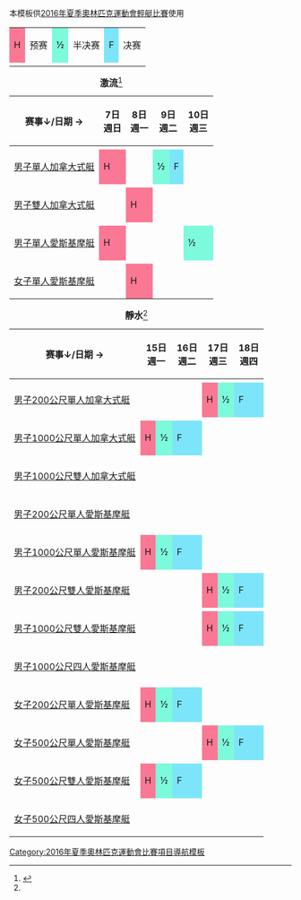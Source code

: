 <noinclude>本模板供[[2016年夏季奧林匹克運動會輕艇比賽]]使用</noinclude>
{| class="wikitable" style="margin:0.5em auto; font-size:90%; line-height:1.25em;" width=60%;
|-
| style="background-color:#FA7894;text-align:center;" |H||预赛
| style="background-color:#7DFADB;text-align:center;" |½||半决赛
| style="background-color:#7DE5FA;text-align:center;" |F||决赛
|-
|}
{| class="wikitable" style="margin:0.5em auto; font-size:90%; line-height:1.25em;"
|+'''激流'''<ref name=canoesched>{{cite web|url=http://ingressos.rio2016.com/rio2016.html?affiliate=OGR&doc=search&fun=search&action=filter|title=Rio 2016: Ticket Guide – Search for Sessions|publisher=[[Rio 2016]]|accessdate=5 April 2015}}</ref>
|- style="text-align:center;"
! 赛事↓/日期 → || 7日<br>週日 || 8日<br>週一 || colspan="2"| 9日<br>週二 || colspan="2"| 10日<br>週三 || colspan="2"| 11日<br>週四
|-
|- style="text-align:center;"
| style="text-align:left;" | [[2016年夏季奧林匹克運動會男子單人加拿大式艇輕艇激流比賽|男子單人加拿大式艇]] || style="background-color:#FA7894;" |H || || style="background-color:#7DFADB;" |½|| style="background-color:#7DE5FA;" |F||colspan="2"| ||colspan="2"|
|-
|- style="text-align:center;"
| style="text-align:left;" | [[2016年夏季奧林匹克運動會男子雙人加拿大式艇輕艇激流比賽|男子雙人加拿大式艇]] || || style="background-color:#FA7894;" |H ||colspan="2"| ||colspan="2"| || style="background-color:#7DFADB;" |½|| style="background-color:#7DE5FA;" |F
|-
|- style="text-align:center;"
| style="text-align:left;" | [[2016年夏季奧林匹克運動會男子單人愛斯基摩艇輕艇激流比賽|男子單人愛斯基摩艇]] || style="background-color:#FA7894;" |H || ||colspan="2"| || style="background-color:#7DFADB;" |½|| style="background-color:#7DE5FA;" |F||colspan="2"|
|-
|- style="text-align:center;"
| style="text-align:left;" | [[2016年夏季奧林匹克運動會女子單人愛斯基摩艇輕艇激流比賽|女子單人愛斯基摩艇]] || || style="background-color:#FA7894;" |H ||colspan="2"| ||colspan="2"| || style="background-color:#7DFADB;" |½|| style="background-color:#7DE5FA;" |F
|}

{| class="wikitable" style="margin:0.5em auto; font-size:90%; line-height:1.25em;"
|+'''靜水'''<ref name=canoesched/>
|- style="text-align:center;"
! 赛事↓/日期 → || colspan="2"| 15日<br>週一 ||  16日<br>週二 || colspan="2"| 17日<br>週三 || 18日<br>週四 || colspan="2"| 19日<br>週五 || 20日<br>週六
|-
|- style="text-align:center;"
| style="text-align:left;" | [[2016年夏季奧林匹克運動會輕艇男子200公尺單人加拿大式艇比賽|男子200公尺單人加拿大式艇]] || colspan="2"| || || style="background-color:#FA7894;" |H || style="background-color:#7DFADB;" |½ || style="background-color:#7DE5FA;" |F || colspan="2"| || 
|-
|- style="text-align:center;"
| style="text-align:left;" | [[2016年夏季奧林匹克運動會輕艇男子1000公尺單人加拿大式艇比賽|男子1000公尺單人加拿大式艇]] || style="background-color:#FA7894;" |H || style="background-color:#7DFADB;" |½ || style="background-color:#7DE5FA;" |F ||  colspan="2"| || || colspan="2"| ||
|-
|- style="text-align:center;"
| style="text-align:left;" | [[2016年夏季奧林匹克運動會輕艇男子1000公尺雙人加拿大式艇比賽|男子1000公尺雙人加拿大式艇]] || colspan="2"| || || colspan="2"| || ||style="background-color:#FA7894;" |H || style="background-color:#7DFADB;" |½ || style="background-color:#7DE5FA;" |F
|-
|- style="text-align:center;"
| style="text-align:left;" | [[2016年夏季奧林匹克運動會輕艇男子200公尺單人愛斯基摩艇比賽|男子200公尺單人愛斯基摩艇]] || colspan="2"| || || colspan="2"| || ||style="background-color:#FA7894;" |H || style="background-color:#7DFADB;" |½ || style="background-color:#7DE5FA;" |F
|-
|- style="text-align:center;"
| style="text-align:left;" | [[2016年夏季奧林匹克運動會輕艇男子1000公尺單人愛斯基摩艇比賽|男子1000公尺單人愛斯基摩艇]] || style="background-color:#FA7894;" |H || style="background-color:#7DFADB;" |½ || style="background-color:#7DE5FA;" |F ||  colspan="2"| || || colspan="2"| ||
|-
|- style="text-align:center;"
| style="text-align:left;" | [[2016年夏季奧林匹克運動會輕艇男子200公尺雙人愛斯基摩艇比賽|男子200公尺雙人愛斯基摩艇]] || colspan="2"| || || style="background-color:#FA7894;" |H || style="background-color:#7DFADB;" |½ || style="background-color:#7DE5FA;" |F || colspan="2"| || 
|-
|- style="text-align:center;"
| style="text-align:left;" | [[2016年夏季奧林匹克運動會輕艇男子1000公尺雙人愛斯基摩艇比賽|男子1000公尺雙人愛斯基摩艇]] || colspan="2"| || || style="background-color:#FA7894;" |H || style="background-color:#7DFADB;" |½ || style="background-color:#7DE5FA;" |F || colspan="2"| ||  
|-
|- style="text-align:center;"
| style="text-align:left;" | [[2016年夏季奧林匹克運動會輕艇男子1000公尺四人愛斯基摩艇比賽|男子1000公尺四人愛斯基摩艇]] || colspan="2"| || || colspan="2"| || ||style="background-color:#FA7894;" |H || style="background-color:#7DFADB;" |½ || style="background-color:#7DE5FA;" |F
|-
|- style="text-align:center;"
| style="text-align:left;" | [[2016年夏季奧林匹克運動會輕艇女子200公尺單人愛斯基摩艇比賽|女子200公尺單人愛斯基摩艇]] || style="background-color:#FA7894;" |H || style="background-color:#7DFADB;" |½ || style="background-color:#7DE5FA;" |F ||  colspan="2"| || || colspan="2"| ||
|-
|- style="text-align:center;"
| style="text-align:left;" | [[2016年夏季奧林匹克運動會輕艇女子500公尺單人愛斯基摩艇比賽|女子500公尺單人愛斯基摩艇]] || colspan="2"| || || style="background-color:#FA7894;" |H || style="background-color:#7DFADB;" |½ || style="background-color:#7DE5FA;" |F || colspan="2"| || 
|-
|- style="text-align:center;"
| style="text-align:left;" | [[2016年夏季奧林匹克運動會輕艇女子500公尺雙人愛斯基摩艇比賽|女子500公尺雙人愛斯基摩艇]] || style="background-color:#FA7894;" |H || style="background-color:#7DFADB;" |½ || style="background-color:#7DE5FA;" |F ||  colspan="2"| || || colspan="2"| ||
|-
|- style="text-align:center;"
| style="text-align:left;" | [[2016年夏季奧林匹克運動會輕艇女子500公尺四人愛斯基摩艇比賽|女子500公尺四人愛斯基摩艇]] || colspan="2"| || || colspan="2"| || ||style="background-color:#FA7894;" |H || style="background-color:#7DFADB;" |½ || style="background-color:#7DE5FA;" |F
|}<noinclude>
[[Category:2016年夏季奧林匹克運動會比賽項目導航模板]]
{{Template reference list}}
</noinclude>